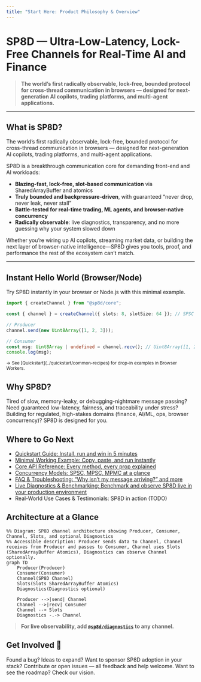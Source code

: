 ```yaml
---
title: "Start Here: Product Philosophy & Overview"
---
```



# SP8D — Ultra-Low-Latency, Lock-Free Channels for Real-Time AI and Finance

> **The world’s first radically observable, lock-free, bounded protocol for cross-thread communication in browsers — designed for next-generation AI copilots, trading platforms, and multi-agent applications.**

---

## What is SP8D?

<Callout type="info" title="What is SP8D?">
  The world’s first radically observable, lock-free, bounded protocol for
  cross-thread communication in browsers — designed for next-generation AI
  copilots, trading platforms, and multi-agent applications.
</Callout>

SP8D is a breakthrough communication core for demanding front-end and AI workloads:

- **Blazing-fast, lock-free, slot-based communication** via SharedArrayBuffer and atomics
- **Truly bounded and backpressure-driven**, with guaranteed “never drop, never leak, never stall”
- **Battle-tested for real-time trading, ML agents, and browser-native concurrency**
- **Radically observable**: live diagnostics, transparency, and no more guessing why your system slowed down

Whether you’re wiring up AI copilots, streaming market data, or building the next layer of browser-native intelligence—SP8D gives you tools, proof, and performance the rest of the ecosystem can’t match.

---

## Instant Hello World (Browser/Node)

<Callout type="info" title="Instant Hello World">
  Try SP8D instantly in your browser or Node.js with this minimal example.
</Callout>

```ts copy showLineNumbers filename="hello-sp8d.ts"
import { createChannel } from "@sp8d/core";

const { channel } = createChannel({ slots: 8, slotSize: 64 }); // SPSC mode by default

// Producer
channel.send(new Uint8Array([1, 2, 3]));

// Consumer
const msg: Uint8Array | undefined = channel.recv(); // Uint8Array([1, 2, 3])
console.log(msg);
```

<sub>
  → See [Quickstart](../quickstart/common-recipes) for drop-in examples in
  Browser Workers.
</sub>

## Why SP8D?

Tired of slow, memory-leaky, or debugging-nightmare message passing?
Need guaranteed low-latency, fairness, and traceability under stress?
Building for regulated, high-stakes domains (finance, AI/ML, ops, browser concurrency)?
SP8D is designed for you.

## Where to Go Next

- [Quickstart Guide: Install, run and win in 5 minutes](/quickstart/installation)
- [Minimal Working Example: Copy, paste, and run instantly](/quickstart/minimal-example)
- [Core API Reference: Every method, every prop explained](/api-reference/channel-api)
- [Concurrency Models: SPSC, MPSC, MPMC at a glance](/principles/concurrency-models)
- [FAQ & Troubleshooting: “Why isn’t my message arriving?” and more](/guides-and-howtos/faqs#general)
- [Live Diagnostics & Benchmarking: Benchmark and observe SP8D live in your production environment](/examples/basic-spsc)
- Real-World Use Cases & Testimonials: SP8D in action (TODO)

## Architecture at a Glance

```mermaid
%% Diagram: SP8D channel architecture showing Producer, Consumer, Channel, Slots, and optional Diagnostics
%% Accessible description: Producer sends data to Channel, Channel receives from Producer and passes to Consumer, Channel uses Slots (SharedArrayBuffer Atomics), Diagnostics can observe Channel optionally.
graph TD
    Producer(Producer)
    Consumer(Consumer)
    Channel(SP8D Channel)
    Slots(Slots SharedArrayBuffer Atomics)
    Diagnostics(Diagnostics optional)

    Producer -->|send| Channel
    Channel -->|recv| Consumer
    Channel --> Slots
    Diagnostics -.-> Channel
```

> **For live observability, add [`@sp8d/diagnostics`](https://www.npmjs.com/package/@sp8d/diagnostics) to any channel.**

## Get Involved 👋

Found a bug? Ideas to expand? Want to sponsor SP8D adoption in your stack?
Contribute or open issues — all feedback and help welcome.
Want to see the roadmap? Check our vision.
